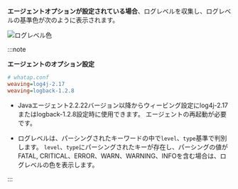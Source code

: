 **エージェントオプションが設定されている場合**、ログレベルを収集し、ログレベルの基準色が次のように表示されます。 

  ![ログレベル色](/img/log-agent-option-level.png)

:::note 

**エージェントのオプション設定**

```ini
# whatap.conf
weaving=log4j-2.17
weaving=logback-1.2.8
```

- Javaエージェント2.2.22バージョン以降からウィービング設定にlog4j-2.17またはlogback-1.2.8設定時に使用できます。 エージェントの再起動が必要です。

- ログレベルは、パーシングされたキーワードの中で`level`、`type`基準で判別します。 `level`、`type`にパーシングされたキーが存在し、パーシングの値が<span class='vslow'>FATAL</span>, <span class='vslow'>CRITICAL</span>、<span class='vslow'>ERROR</span>、<span class='slow'>WARN</span>、<span class='slow'>WARNING</span>、<span class='mstop'>INFO</span>を含む場合は、ログレベルの色を表示します。 

:::
